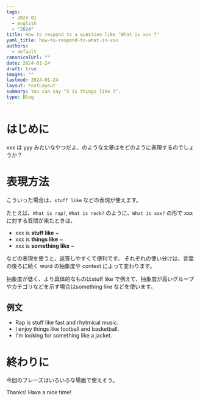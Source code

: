 ```yaml
---
tags:
  - 2024-01
  - english
  - "2024"
title: How to respond to a question like "What is xxx ?"
yaml_title: how-to-respond-to-what-is-xxx
authors:
  - default
canonicalUrl: ""
date: 2024-01-24
draft: true
images: ""
lastmod: 2024-01-24
layout: PostLayout
summary: You can say "X is things like Y".
type: Blog
---
```


<TOCInline toc={props.toc} exclude="Overview" toHeading={5} asDisclosure />

# はじめに
xxx は yyy みたいなやつだよ、のような文章はをどのように表現するのでしょうか？

# 表現方法
こういった場合は、`stuff like` などの表現が使えます。

たとえば、`What is rap?`, `What is rock?` のように、`What is xxx?` の形で xxx に対する質問が来たときは、

- xxx is **stuff like** ~
- xxx is **things like** ~
- xxx is **something like** ~

などの表現を使うと、返答しやすくて便利です。
それぞれの使い分けは、言葉の後ろに続く word の抽象度や context によって変わります。

抽象度が低く、より具体的なものはstuff like で例えて、抽象度が高いグループやカテゴリなどを示す場合はsomething like などを使います。

## 例文

- Rap is stuff like fast and rhytmical music.
- I enjoy things like football and basketball.
- I'm looking for something like a jacket.

# 終わりに

今回のフレーズはいろいろな場面で使えそう。

Thanks!
Have a nice time!